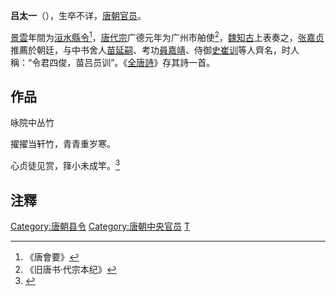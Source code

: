 
'''吕太一'''（{{bd|？||？}}），生卒不详，[[唐朝|唐朝]][[官员|官员]]。

[[景雲|景雲]]年間为[[洹水縣|洹水]][[縣令|縣令]]<ref>《唐會要》</ref>，[[唐代宗|唐代宗]]广德元年为广州市舶使<ref>《旧唐书·代宗本纪》</ref>，[[魏知古|魏知古]]上表奏之，[[张嘉贞|张嘉贞]]推薦於朝廷，与中书舍人[[苗延嗣|苗延嗣]]、考功[[員嘉靖|員嘉靖]]、侍御[[史崔训|史崔训]]等人齊名，时人稱：“令君四俊，苗吕员训”。《[[全唐詩|全唐詩]]》存其詩一首。

==作品==
咏院中丛竹

擢擢当轩竹，青青重岁寒。

心贞徒见赏，箨小未成竿。<ref>{{Cite web |url = https://so.gushiwen.org/shiwenv_31f5243bbb5d.aspx |title = 咏院中丛竹原文、翻译及赏析_吕太一古诗_古诗文网 |access-date = 2020-04-08 |archive-date = 2021-03-17 |archive-url = https://web.archive.org/web/20210317070440/https://so.gushiwen.org/shiwenv_31f5243bbb5d.aspx |dead-url = no }}</ref>

==注釋==
{{reflist}}

{{唐朝官员小作品}}
{{DEFAULTSORT:Lv taiy}}
[[Category:唐朝县令|Category:唐朝县令]]
[[Category:唐朝中央官员|Category:唐朝中央官员]]
[[Category:吕姓|T]]